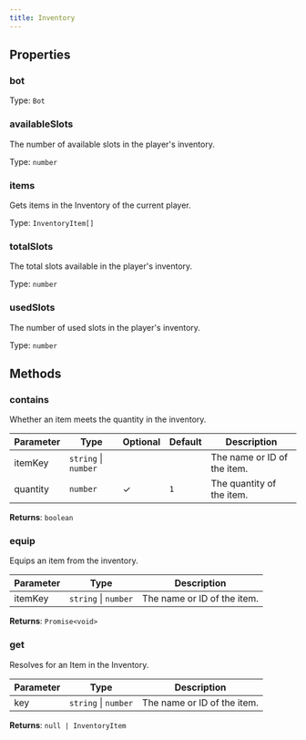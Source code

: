 ```yaml
---
title: Inventory
---
```



## Properties
### bot




Type: `Bot`


### availableSlots <Badge text="Getter" size="small" />	


The number of available slots in the player's inventory.


Type: `number`


### items <Badge text="Getter" size="small" />	


Gets items in the Inventory of the current player.


Type: `InventoryItem[]`


### totalSlots <Badge text="Getter" size="small" />	


The total slots available in the player's inventory.


Type: `number`


### usedSlots <Badge text="Getter" size="small" />	


The number of used slots in the player's inventory.


Type: `number`


## Methods

### contains

Whether an item meets the quantity in the inventory.

| Parameter | Type | Optional | Default | Description |
|-----------|------|----------|---------|-------------|
| itemKey | `string` \| `number` |  |  | The name or ID of the item. |
| quantity | `number` | ✓ | `1` | The quantity of the item. |


**Returns**: `boolean`

### equip

Equips an item from the inventory.

| Parameter | Type | Description |
|-----------|------|-------------|
| itemKey | `string` \| `number` | The name or ID of the item. |


**Returns**: `Promise<void>`

### get

Resolves for an Item in the Inventory.

| Parameter | Type | Description |
|-----------|------|-------------|
| key | `string` \| `number` | The name or ID of the item. |


**Returns**: `null | InventoryItem`
